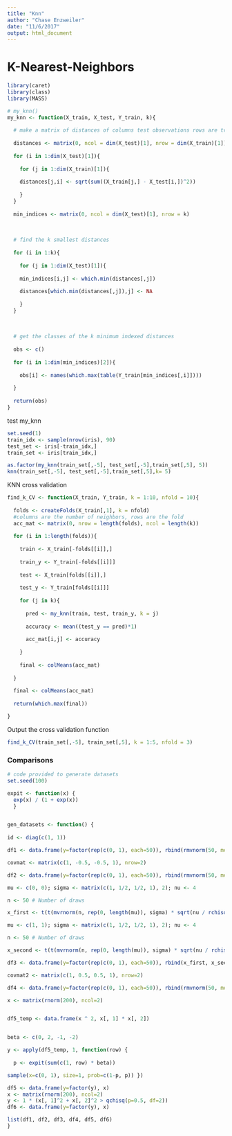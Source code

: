 ```yaml
---
title: "Knn"
author: "Chase Enzweiler"
date: "11/6/2017"
output: html_document
---
```


# K-Nearest-Neighbors

```r
library(caret)
library(class)
library(MASS)

# my_knn()
my_knn <- function(X_train, X_test, Y_train, k){
  
  # make a matrix of distances of columns test observations rows are train obs 
  
  distances <- matrix(0, ncol = dim(X_test)[1], nrow = dim(X_train)[1])
  
  for (i in 1:dim(X_test)[1]){
    
    for (j in 1:dim(X_train)[1]){
    
    distances[j,i] <- sqrt(sum((X_train[j,] - X_test[i,])^2))
    
    }
  }
  
  min_indices <- matrix(0, ncol = dim(X_test)[1], nrow = k)
  
  
  
  # find the k smallest distances
  
  for (i in 1:k){
    
    for (j in 1:dim(X_test)[1]){
    
    min_indices[i,j] <- which.min(distances[,j])
    
    distances[which.min(distances[,j]),j] <- NA
    
    }
  }
  
  
  
  # get the classes of the k minimum indexed distances
  
  obs <- c()
  
  for (i in 1:dim(min_indices)[2]){
    
    obs[i] <- names(which.max(table(Y_train[min_indices[,i]])))
    
  }
  
  return(obs)
}


```
test my_knn

```r
set.seed(1)
train_idx <- sample(nrow(iris), 90)
test_set <- iris[-train_idx,]
train_set <- iris[train_idx,]

as.factor(my_knn(train_set[,-5], test_set[,-5],train_set[,5], 5)) 
knn(train_set[,-5], test_set[,-5],train_set[,5],k= 5)

```

KNN cross validation

```r
find_k_CV <- function(X_train, Y_train, k = 1:10, nfold = 10){
  
  folds <- createFolds(X_train[,1], k = nfold)
  #columns are the number of neighbors, rows are the fold
  acc_mat <- matrix(0, nrow = length(folds), ncol = length(k))
  
  for (i in 1:length(folds)){
    
    train <- X_train[-folds[[i]],]
    
    train_y <- Y_train[-folds[[i]]]
    
    test <- X_train[folds[[i]],]
    
    test_y <- Y_train[folds[[i]]]
    
    for (j in k){
      
      pred <- my_knn(train, test, train_y, k = j) 
      
      accuracy <- mean((test_y == pred)*1)
      
      acc_mat[i,j] <- accuracy
      
    }
    
    final <- colMeans(acc_mat)
  
  }
  
  final <- colMeans(acc_mat)
  
  return(which.max(final))

}
```

Output the cross validation function


```r
find_k_CV(train_set[,-5], train_set[,5], k = 1:5, nfold = 3)

```

### Comparisons 

```r
# code provided to generate datasets
set.seed(100)

expit <- function(x) { 
  exp(x) / (1 + exp(x))
  }


gen_datasets <- function() {
  
id <- diag(c(1, 1))

df1 <- data.frame(y=factor(rep(c(0, 1), each=50)), rbind(rmvnorm(50, mean=c(0, 0), sigma = id), rmvnorm(50, mean=c(1, 1), sigma = id)))

covmat <- matrix(c(1, -0.5, -0.5, 1), nrow=2)

df2 <- data.frame(y=factor(rep(c(0, 1), each=50)), rbind(rmvnorm(50, mean=c(0, 0), sigma = covmat), rmvnorm(50, mean=c(1, 1), sigma = covmat)))

mu <- c(0, 0); sigma <- matrix(c(1, 1/2, 1/2, 1), 2); nu <- 4 

n <- 50 # Number of draws

x_first <- t(t(mvrnorm(n, rep(0, length(mu)), sigma) * sqrt(nu / rchisq(n, nu))) + mu)

mu <- c(1, 1); sigma <- matrix(c(1, 1/2, 1/2, 1), 2); nu <- 4 

n <- 50 # Number of draws

x_second <- t(t(mvrnorm(n, rep(0, length(mu)), sigma) * sqrt(nu / rchisq(n, nu))) + mu)

df3 <- data.frame(y=factor(rep(c(0, 1), each=50)), rbind(x_first, x_second))

covmat2 <- matrix(c(1, 0.5, 0.5, 1), nrow=2)

df4 <- data.frame(y=factor(rep(c(0, 1), each=50)), rbind(rmvnorm(50, mean=c(0, 0), sigma = covmat2), rmvnorm(50, mean=c(1, 1), sigma = covmat)))

x <- matrix(rnorm(200), ncol=2)


df5_temp <- data.frame(x ^ 2, x[, 1] * x[, 2])


beta <- c(0, 2, -1, -2)

y <- apply(df5_temp, 1, function(row) {
  
  p <- expit(sum(c(1, row) * beta))

sample(x=c(0, 1), size=1, prob=c(1-p, p)) })

df5 <- data.frame(y=factor(y), x)
x <- matrix(rnorm(200), ncol=2)
y <- 1 * (x[, 1]^2 + x[, 2]^2 > qchisq(p=0.5, df=2))
df6 <- data.frame(y=factor(y), x) 

list(df1, df2, df3, df4, df5, df6)
}

```
\ 
\ 



